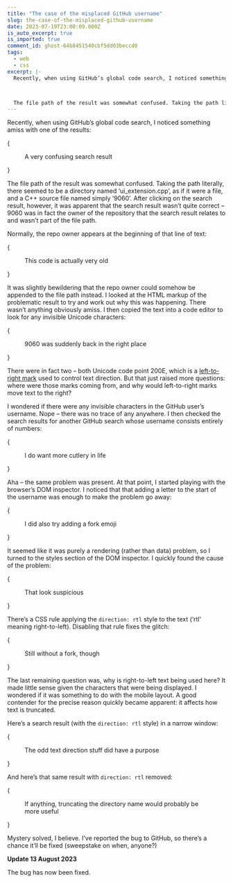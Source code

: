```yaml
---
title: "The case of the misplaced GitHub username"
slug: the-case-of-the-misplaced-github-username
date: 2023-07-19T23:00:09.000Z
is_auto_excerpt: true
is_imported: true
comment_id: ghost-64b8451540cbf5dd03beccd0
tags:
  - web
  - css
excerpt: |-
  Recently, when using GitHub’s global code search, I noticed something amiss with one of the results:



  The file path of the result was somewhat confused. Taking the path literally, there seemed to be a directory named ‘ui_extension.cpp’, as if it were a file, and a C++ source file named simply ‘9060’. After clicking on the search result, however, it was apparent that the search result wasn’t quite correct – 9060 was in fact the owner of the repository that the search result relates to and wasn’
---
```




Recently, when using GitHub’s global code search, I noticed something amiss with
one of the results:

{

<figure>
  <PostImage
    src={image_png}
    alt="A search result where the file path appears to be foobar2000/columns_ui-sdk/ui_extension.cpp/9060."
  />
  <figcaption>
    <span>A very confusing search result</span>
  </figcaption>
</figure>
}

The file path of the result was somewhat confused. Taking the path literally,
there seemed to be a directory named ‘ui_extension.cpp’, as if it were a file,
and a C++ source file named simply ‘9060’. After clicking on the search result,
however, it was apparent that the search result wasn’t quite correct – 9060 was
in fact the owner of the repository that the search result relates to and wasn’t
part of the file path.

Normally, the repo owner appears at the beginning of that line of text:

{

<figure>
  <PostImage
    src={image_2_png}
    alt="A search result where the repo owner appears just before the repo name."
  />
  <figcaption>
    <span>This code is actually very old</span>
  </figcaption>
</figure>
}

It was slightly bewildering that the repo owner could somehow be appended to the
file path instead. I looked at the HTML markup of the problematic result to try
and work out why this was happening. There wasn’t anything obviously amiss. I
then copied the text into a code editor to look for any invisible Unicode
characters:

{

<figure>
  <PostImage
    src={image_13_png}
    alt="A text snippet showing left-to-right marks appear either side of the real file path."
  />
  <figcaption>
    <span>9060 was suddenly back in the right place</span>
  </figcaption>
</figure>
}

There were in fact two – both Unicode code point 200E, which is a
[left-to-right mark](https://en.wikipedia.org/wiki/Left-to-right_mark) used to
control text direction. But that just raised more questions: where were those
marks coming from, and why would left-to-right marks move text to the right?

I wondered if there were any invisible characters in the GitHub user’s username.
Nope – there was no trace of any anywhere. I then checked the search results for
another GitHub search whose username consists entirely of numbers:

{

<figure>
  <PostImage
    src={image_10_png}
    alt="Another search result rendering incorrectly, with the file path this time displaying as README/9061. The repo name is Spoon-Knife, and the content of the file is ‘All that&#x27;s missing is the fork. Heh.’"
  />
  <figcaption>
    <span>I do want more cutlery in life</span>
  </figcaption>
</figure>
}

Aha – the same problem was present. At that point, I started playing with the
browser’s DOM inspector. I noticed that that adding a letter to the start of the
username was enough to make the problem go away:

{

<figure>
  <PostImage
    src={image_11_png}
    alt="The previous search result with the username changed from 9061 to a9061. It now renders correctly."
  />
  <figcaption>
    <span>I did also try adding a fork emoji</span>
  </figcaption>
</figure>
}

It seemed like it was purely a rendering (rather than data) problem, so I turned
to the styles section of the DOM inspector. I quickly found the cause of the
problem:

{

<figure>
  <PostImage
    src={image_6_png}
    alt="Styles applied to the text, including direction: rtl."
  />
  <figcaption>
    <span>That look suspicious</span>
  </figcaption>
</figure>
}

There’s a CSS rule applying the `direction: rtl` style to the text (‘rtl’
meaning right-to-left). Disabling that rule fixes the glitch:

{

<figure>
  <PostImage
    src={image_12_png}
    alt="The previous search result now with the username in the correct place."
  />
  <figcaption>
    <span>Still without a fork, though</span>
  </figcaption>
</figure>
}

The last remaining question was, why is right-to-left text being used here? It
made little sense given the characters that were being displayed. I wondered if
it was something to do with the mobile layout. A good contender for the precise
reason quickly became apparent: it affects how text is truncated.

Here’s a search result (with the `direction: rtl` style) in a narrow window:

{

<figure>
  <PostImage
    src={image_8_png}
    alt="A search result with the repo name truncated from the left, followed by an untruncated file path."
  />
  <figcaption>
    <span>The odd text direction stuff did have a purpose</span>
  </figcaption>
</figure>
}

And here’s that same result with `direction: rtl` removed:

{

<figure>
  <PostImage
    src={image_9_png}
    alt="A search result with an untruncated repo name, followed by an truncated file path."
  />
  <figcaption>
    <span>
      If anything, truncating the directory name would probably be more useful
    </span>
  </figcaption>
</figure>
}

Mystery solved, I believe. I’ve reported the bug to GitHub, so there’s a chance
it’ll be fixed (sweepstake on when, anyone?)

**Update 13 August 2023**

The bug has now been fixed.
